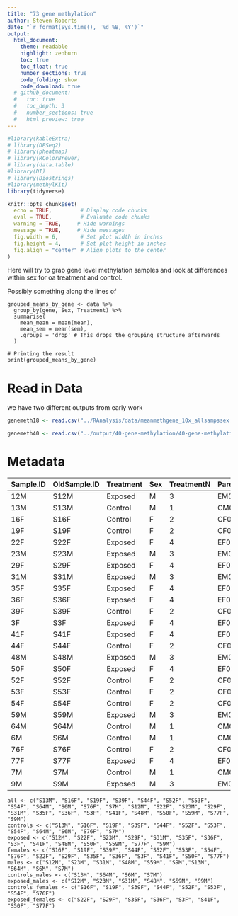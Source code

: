 ```yaml
---
title: "73 gene methylation"
author: Steven Roberts
date: "`r format(Sys.time(), '%d %B, %Y')`" 
output: 
  html_document:
    theme: readable
    highlight: zenburn
    toc: true
    toc_float: true
    number_sections: true
    code_folding: show
    code_download: true
  # github_document:
  #   toc: true
  #   toc_depth: 3
  #   number_sections: true
  #   html_preview: true
---
```


```r
#library(kableExtra)
# library(DESeq2)
# library(pheatmap)
# library(RColorBrewer)
# library(data.table)
#library(DT)
# library(Biostrings)
#library(methylKit)
library(tidyverse)

knitr::opts_chunk$set(
  echo = TRUE,         # Display code chunks
  eval = TRUE,         # Evaluate code chunks
  warning = TRUE,     # Hide warnings
  message = TRUE,     # Hide messages
  fig.width = 6,       # Set plot width in inches
  fig.height = 4,      # Set plot height in inches
  fig.align = "center" # Align plots to the center
)
```

Here will try to grab gene level methylation samples and look at differences within sex for oa treatment and control. 

Possibly something along the lines of 

```
grouped_means_by_gene <- data %>%
  group_by(gene, Sex, Treatment) %>%
  summarise(
    mean_mean = mean(mean),
    mean_sem = mean(sem),
    .groups = 'drop' # This drops the grouping structure afterwards
  )

# Printing the result
print(grouped_means_by_gene)
```


# Read in Data


we have two different outputs from early work

```r
genemeth18 <- read.csv("../RAnalysis/data/meanmethgene_10x_allsampssex.csv")
```




```r
genemeth40 <- read.csv("../output/40-gene-methylation/40-gene-methylation.csv")
```






# Metadata

| Sample.ID | OldSample.ID | Treatment | Sex | TreatmentN | Parent.ID |
|-----------|--------------|-----------|-----|------------|-----------|
| 12M       | S12M         | Exposed   | M   | 3          | EM05      |
| 13M       | S13M         | Control   | M   | 1          | CM04      |
| 16F       | S16F         | Control   | F   | 2          | CF05      |
| 19F       | S19F         | Control   | F   | 2          | CF08      |
| 22F       | S22F         | Exposed   | F   | 4          | EF02      |
| 23M       | S23M         | Exposed   | M   | 3          | EM04      |
| 29F       | S29F         | Exposed   | F   | 4          | EF07      |
| 31M       | S31M         | Exposed   | M   | 3          | EM06      |
| 35F       | S35F         | Exposed   | F   | 4          | EF08      |
| 36F       | S36F         | Exposed   | F   | 4          | EF05      |
| 39F       | S39F         | Control   | F   | 2          | CF06      |
| 3F        | S3F          | Exposed   | F   | 4          | EF06      |
| 41F       | S41F         | Exposed   | F   | 4          | EF03      |
| 44F       | S44F         | Control   | F   | 2          | CF03      |
| 48M       | S48M         | Exposed   | M   | 3          | EM03      |
| 50F       | S50F         | Exposed   | F   | 4          | EF01      |
| 52F       | S52F         | Control   | F   | 2          | CF07      |
| 53F       | S53F         | Control   | F   | 2          | CF02      |
| 54F       | S54F         | Control   | F   | 2          | CF01      |
| 59M       | S59M         | Exposed   | M   | 3          | EM01      |
| 64M       | S64M         | Control   | M   | 1          | CM05      |
| 6M        | S6M          | Control   | M   | 1          | CM02      |
| 76F       | S76F         | Control   | F   | 2          | CF04      |
| 77F       | S77F         | Exposed   | F   | 4          | EF04      |
| 7M        | S7M          | Control   | M   | 1          | CM01      |
| 9M        | S9M          | Exposed   | M   | 3          | EM02      |

```
all <- c("S13M", "S16F", "S19F", "S39F", "S44F", "S52F", "S53F", "S54F", "S64M", "S6M", "S76F", "S7M", "S12M", "S22F", "S23M", "S29F", "S31M", "S35F", "S36F", "S3F", "S41F", "S48M", "S50F", "S59M", "S77F", "S9M")
controls <- c("S13M", "S16F", "S19F", "S39F", "S44F", "S52F", "S53F", "S54F", "S64M", "S6M", "S76F", "S7M")
exposed <- c("S12M", "S22F", "S23M", "S29F", "S31M", "S35F", "S36F", "S3F", "S41F", "S48M", "S50F", "S59M", "S77F", "S9M")
females <- c("S16F", "S19F", "S39F", "S44F", "S52F", "S53F", "S54F", "S76F", "S22F", "S29F", "S35F", "S36F", "S3F", "S41F", "S50F", "S77F")
males <- c("S12M", "S23M", "S31M", "S48M", "S59M", "S9M","S13M", "S64M", "S6M", "S7M")
controls_males <- c("S13M", "S64M", "S6M", "S7M")
exposed_males <- c("S12M", "S23M", "S31M", "S48M", "S59M", "S9M")
controls_females <- c("S16F", "S19F", "S39F", "S44F", "S52F", "S53F", "S54F", "S76F")
exposed_females <- c("S22F", "S29F", "S35F", "S36F", "S3F", "S41F", "S50F", "S77F")
```







